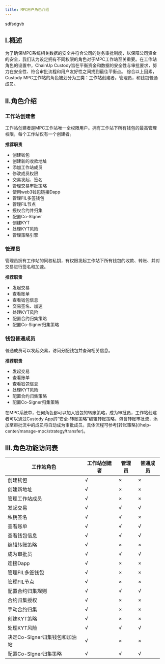 ---
title: MPC用户角色介绍
---
sdfsdgvb 


## I.概述

为了确保MPC系统相关数据的安全并符合公司的财务审批制度，以保障公司资金的安全，我们认为设定拥有不同权限的角色对于MPC工作站至关重要。在工作站角色的设置中，ChainUp Custody旨在平衡资金和数据的安全性与审批要求，努力在安全性、符合审批流程和用户友好性之间找到最佳平衡点。
综合以上因素，Custody MPC工作站的角色被划分为三类：工作站创建者，管理员，和钱包普通成员。

## II.角色介绍

### 工作站创建者
工作站创建者是MPC工作站唯一全权限用户。拥有工作站下所有钱包的最高管理权限，每个工作站仅有一个创建者。

**推荐职责**
* 创建钱包
* 创建新的收款地址
* 添加工作站成员
* 修改成员权限
* 交易发起、签名
* 管理交易审批策略
* 使用web3钱包链接Dapp
* 管理FIL多签钱包
* 管理FIL节点
* 授权合约并归集
* 配置Co-SIgner
* 创建KYT
* 处理KYT风险
* 管理策略引擎


### 管理员
管理员拥有工作站的同权私钥，有权限发起工作站下所有钱包的收款、转账、并对交易进行签名和加速。

**推荐职责**
* 发起交易
* 查看账单
* 查看钱包信息
* 交易签名、加速
* 处理KYT风险
* 配置合约归集策略
* 配置Co-Signer归集策略


### 钱包普通成员
普通成员可以发起交易，访问分配钱包并查询相关信息。

**推荐职责**
* 发起交易
* 查看账单
* 查看钱包信息
* 处理KYT风险
* 配置合约归集策略
* 配置Co-Signer归集策略

<Tip>
在MPC系统中，任何角色都可以加入钱包的转账策略，成为审批员，工作站创建者可以通过Custody App的“安全-转账策略”编辑转账策略，包含转账审批流，添加至审批流中的成员将自动成为审批成员。具体流程可参考[转账策略](/help-center/manage-mpc/strategy/transfer)。
</Tip>



## III.角色功能访问表

| 工作站角色| 工作站创建者 | 管理员 | 普通成员 |
| ------- | ------- |------- |------ |
| 创建钱包 |√ |×|×|
| 创建新地址  |√ |×|×|
| 管理工作站成员 |√ |×|×|
| 发起交易 | √|√|√|
| 私钥签名  | √|√|×|
| 查看账单  | √|√|√|
| 查看钱包信息  | √|√|√|
| 编辑转账策略  | √|×|×|
| 成为审批员  |√|√|√|
| 连接Dapp | √|×|×|
| 管理FIL多签钱包  |√|×|×|
| 管理FIL节点  |√|×|×|
| 配置合约归集规则  | √|√|√|
| 合约归集授权  | √|×|×|
| 手动合约归集  |√ |×|×|
| 创建KYT策略  | √|×|×|
| 处理KYT风险  | √|√|√|
| 决定Co-SIgner归集钱包和加油站  | √|×|×|
| 配置Co-SIgner归集策略 |√ |√|√|

